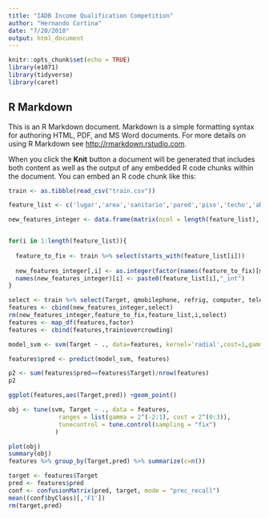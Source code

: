 ```yaml
---
title: "IADB Income Qualification Competition"
author: "Hernando Cortina"
date: "7/20/2018"
output: html_document
---
```


```r
knitr::opts_chunk$set(echo = TRUE)
library(e1071)
library(tidyverse)
library(caret)
```

## R Markdown

This is an R Markdown document. Markdown is a simple formatting syntax for authoring HTML, PDF, and MS Word documents. For more details on using R Markdown see <http://rmarkdown.rstudio.com>.

When you click the **Knit** button a document will be generated that includes both content as well as the output of any embedded R code chunks within the document. You can embed an R code chunk like this:

```r
train <- as.tibble(read_csv("train.csv"))

feature_list <- c('lugar','area','sanitario','pared','piso','techo','abastagua','epared','etecho','instlevel','tipovivi','elimbasu')

new_features_integer <- data.frame(matrix(ncol = length(feature_list), nrow = nrow(train)))


for(i in 1:length(feature_list)){
  
  feature_to_fix <- train %>% select(starts_with(feature_list[i]))
  
  new_features_integer[,i] <- as.integer(factor(names(feature_to_fix)[max.col(feature_to_fix)], ordered = FALSE))
  names(new_features_integer)[i] <- paste0(feature_list[i],"_int")
}

select <- train %>% select(Target, qmobilephone, refrig, computer, television, noelec)
features <- cbind(new_features_integer,select)
rm(new_features_integer,feature_to_fix,feature_list,i,select)
features <- map_df(features,factor)
features <- cbind(features,train$overcrowding)
```


```r
model_svm <- svm(Target ~ ., data=features, kernel='radial',cost=1,gamma=0.5)

features$pred <- predict(model_svm, features)

p2 <- sum(features$pred==features$Target)/nrow(features)
p2

ggplot(features,aes(Target,pred)) +geom_point()

obj <- tune(svm, Target ~ ., data = features, 
              ranges = list(gamma = 2^(-2:1), cost = 2^(0:3)),
              tunecontrol = tune.control(sampling = "fix")
             )

plot(obj)
summary(obj)
features %>% group_by(Target,pred) %>% summarize(c=n())
```                   
                   
```r

target <- features$Target 
pred <- features$pred
conf <- confusionMatrix(pred, target, mode = "prec_recall")
mean((conf$byClass)[,'F1'])
rm(target,pred)
```
